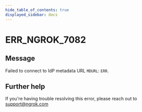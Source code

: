 ```yaml
---
hide_table_of_contents: true
displayed_sidebar: docs
---
```



# ERR_NGROK_7082

## Message

Failed to connect to IdP metadata URL `MDURL`: `ERR`.

<ErrorDetails error="err_ngrok_7082" />

## Further help

If you're having trouble resolving this error, please reach out to [support@ngrok.com](mailto:support@ngrok.com?subject=Help%20with%20ERR_NGROK_7082)

